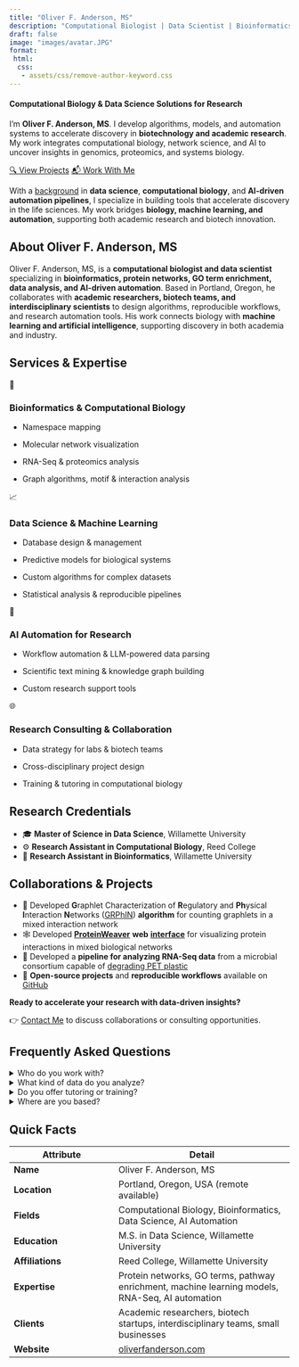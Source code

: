 ```yaml
---
title: "Oliver F. Anderson, MS"
description: "Computational Biologist | Data Scientist | Bioinformatics Specialist"
draft: false
image: "images/avatar.JPG"
format:
 html:
  css:
   - assets/css/remove-author-keyword.css
---
```


```{=html}
<script type="application/ld+json">
{
  "@context": "https://schema.org",
  "@type": "FAQPage",
  "mainEntity": [
    {
      "@type": "Question",
      "name": "WWho do you work with?",
      "acceptedAnswer": {
        "@type": "Answer",
        "text": "I specialize in computational biology projects, collaborating with academic researchers, biotech startups, and interdisciplinary teams in the life sciences. I also work with small business owners, content creators, and marketers to develop AI-driven automation pipelines and custom support tools across both academic and commercial settings."
      }
    },
    {
      "@type": "Question",
      "name": "What kind of data do you analyze?",
      "acceptedAnswer": {
        "@type": "Answer",
        "text": "As a computational biology researcher, I work with protein networks, genomic data (RNA-Seq), GO term annotations, and large biological datasets requiring advanced computational methods for analysis. I also develop custom algorithms and tools to analyze and interpret these data. I work at all stages of the research process, from data collection to analysis and interpretation. See the Services & Expertise section for more details."
      }
    },
    {
      "@type": "Question",
      "name": "Do you offer tutoring or training?",
      "acceptedAnswer": {
        "@type": "Answer",
        "text": "Yes! I provide mentorship and consulting in computational biology, bioinformatics, and data science methods for students and research groups. I also offer training in AI-driven automation pipelines, scientific text mining, and algorithm development."
      }
    },
    {
      "@type": "Question",
      "name": "Where are you based?",
      "acceptedAnswer": {
        "@type": "Answer",
        "text": "I am based in Portland, Oregon, and available for remote collaborations worldwide."
      }
    }
  ]
}
</script>
```

#### **Computational Biology & Data Science Solutions for Research**

I’m **Oliver F. Anderson, MS**. I develop algorithms, models, and automation systems to accelerate discovery in **biotechnology and academic research**. My work integrates computational biology, network science, and AI to uncover insights in genomics, proteomics, and systems biology.

::: projects-button-container
[🔍 View Projects](projects.qmd "Oliver F. Anderson, MS - Projects"){.btn .projects-button} [📬 Work With Me](contact.qmd "Contact Oliver F. Anderson, MS"){.btn .projects-button}
:::

With a [background](about.qmd "About Oliver F. Anderson, MS") in **data science**, **computational biology**, and **AI-driven automation pipelines**, I specialize in building tools that accelerate discovery in the life sciences. My work bridges **biology, machine learning, and automation**, supporting both academic research and biotech innovation.

## About Oliver F. Anderson, MS

::: about-geo
Oliver F. Anderson, MS, is a **computational biologist and data scientist** specializing in **bioinformatics, protein networks, GO term enrichment, data analysis, and AI-driven automation**. Based in Portland, Oregon, he collaborates with **academic researchers, biotech teams, and interdisciplinary scientists** to design algorithms, reproducible workflows, and research automation tools. His work connects biology with **machine learning and artificial intelligence**, supporting discovery in both academia and industry.
:::

## Services & Expertise {#services-expertise}

::::::::::: services-grid
:::: service-card
::: service-icon
🔬
:::

### Bioinformatics & Computational Biology

-   Namespace mapping

-   Molecular network visualization

-   RNA-Seq & proteomics analysis

-   Graph algorithms, motif & interaction analysis
::::

:::: service-card
::: service-icon
📈
:::

### Data Science & Machine Learning

-   Database design & management

-   Predictive models for biological systems

-   Custom algorithms for complex datasets

-   Statistical analysis & reproducible pipelines
::::

:::: service-card
::: service-icon
🔧
:::

### AI Automation for Research

-   Workflow automation & LLM-powered data parsing

-   Scientific text mining & knowledge graph building

-   Custom research support tools
::::

:::: service-card
::: service-icon
🌐
:::

### Research Consulting & Collaboration

-   Data strategy for labs & biotech teams

-   Cross-disciplinary project design

-   Training & tutoring in computational biology
::::
:::::::::::

## Research Credentials

-   🎓 **Master of Science in Data Science**, Willamette University
-   ⚙️ **Research Assistant in Computational Biology**, Reed College
-   🧬 **Research Assistant in Bioinformatics**, Willamette University

## Collaborations & Projects

-   🔗 Developed **G**raphlet Characterization of **R**egulatory and **Ph**ysical **I**nteraction **N**etworks ([GRPhIN](https://doi.org/10.1093/bioadv/vbaf176 "GRPhIN: graphlet characterization of regulatory and physical interaction networks"){target="_blank"}) **algorithm** for counting graphlets in a mixed interaction network
-   🕸 Developed [**ProteinWeaver**](https://doi.org/10.1371/journal.pone.0331280 "ProteinWeaver: A webtool to visualize ontology-annotated protein networks"){target="_blank"} **web** [**interface**](https://proteinweaver.reedcompbio.org/ "ProteinWeaver website"){target="_blank"} for visualizing protein interactions in mixed biological networks
-   🦠 Developed a **pipeline for analyzing RNA-Seq data** from a microbial consortium capable of [degrading PET plastic](https://doi.org/10.3390/ijms23105612 "Microbial Consortia and Mixed Plastic Waste: Pangenomic Analysis Reveals Potential for Degradation of Multiple Plastic Types via Previously Identified PET Degrading Bacteria"){target="_blank"}
-   📂 **Open-source projects** and **reproducible workflows** available on [GitHub](https://github.com/oliverfanderson "GitHub - Oliver F. Anderson, MS"){target="_blank"}

**Ready to accelerate your research with data-driven insights?**

👉 [Contact Me](contact.qmd "Contact Oliver F. Anderson, MS") to discuss collaborations or consulting opportunities.

## Frequently Asked Questions

::::::: faqs-container
<details class="faq">

<summary>[Who do you work with?]{.faq-question}</summary>

::: faq-answer
I specialize in **computational biology projects**, collaborating with **academic researchers**, **biotech startups**, and **interdisciplinary teams** in the life sciences. I also work with **small business owners**, **content creators**, and **marketers** to develop **AI-driven automation pipelines** and **custom support tools** across both **academic** and **commercial settings**.
:::

</details>

<details class="faq">

<summary>[What kind of data do you analyze?]{.faq-question}</summary>

::: faq-answer
As a **computational biology researcher**, I work with **protein networks**, **genomic data (RNA-Seq)**, **GO term annotations**, and **large biological datasets** requiring advanced computational methods for analysis. I also develop **custom algorithms and tools** to analyze and interpret these data. I work at **all stages of the research process**, from **data collection** to **analysis** and **interpretation**. See the [Services & Expertise](#services-expertise "Services & Expertise section") section for more details.
:::

</details>

<details class="faq">

<summary>[Do you offer tutoring or training?]{.faq-question}</summary>

::: faq-answer
Yes! I provide **mentorship** and **consulting** in **computational biology**, **bioinformatics**, and **data science** methods for **students** and **research groups**. I also offer training in **AI-driven automation pipelines**, scientific **text mining**, and **algorithm development**.
:::

</details>

<details class="faq">

<summary>[Where are you based?]{.faq-question}</summary>

::: faq-answer
I am based in **Portland, Oregon**, and available for **remote collaborations worldwide**.
:::

</details>
:::::::

## Quick Facts

::: quick-facts
| Attribute | Detail |
|---------------------------|---------------------------------------------|
| **Name** | Oliver F. Anderson, MS |
| **Location** | Portland, Oregon, USA (remote available) |
| **Fields** | Computational Biology, Bioinformatics, Data Science, AI Automation |
| **Education** | M.S. in Data Science, Willamette University |
| **Affiliations** | Reed College, Willamette University |
| **Expertise** | Protein networks, GO terms, pathway enrichment, machine learning models, RNA-Seq, AI automation |
| **Clients** | Academic researchers, biotech startups, interdisciplinary teams, small businesses |
| **Website** | [oliverfanderson.com](https://oliverfanderson.com "Oliver F. Anderson, MS") |
:::